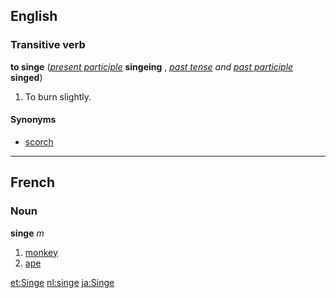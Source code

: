 ==English==
===Transitive verb===
'''to singe''' (''[[present participle]]'' '''singeing'''<!--sic-->, ''[[past tense]] and [[past participle]]'' '''singed''')

#To burn slightly.

====Synonyms====
*[[scorch]]

----
==French==
===Noun===
'''singe''' ''m''

#[[monkey]]
#[[ape]]

[[et:Singe]]
[[nl:singe]]
[[ja:Singe]]